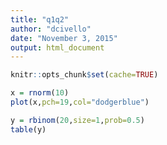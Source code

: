 ```yaml
---
title: "q1q2"
author: "dcivello"
date: "November 3, 2015"
output: html_document
---
```


```r
knitr::opts_chunk$set(cache=TRUE)
```

```r
x = rnorm(10)
plot(x,pch=19,col="dodgerblue")
```

```r
y = rbinom(20,size=1,prob=0.5)
table(y)
```